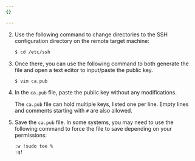```yaml
---
{}

---
```


2. Use the following command to change directories to the SSH configuration directory on the remote target machine:

   ```sh
   $ cd /etc/ssh
   ```

3. Once there, you can use the following command to both generate the file and open a text editor to input/paste the public key.

   ```sh
   $ vim ca.pub
   ```

4. In the `ca.pub` file, paste the public key without any modifications.

   The `ca.pub` file can hold multiple keys, listed one per line. Empty lines and comments starting with `#` are also allowed.

5. Save the `ca.pub` file. In some systems, you may need to use the following command to force the file to save depending on your permissions:

   ```bash
   :w !sudo tee %
   :q!
   ```
